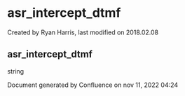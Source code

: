 
# asr_intercept_dtmf 

 Created by  Ryan Harris, last modified on 2018.02.08

## asr_intercept_dtmf

string

Document generated by Confluence on nov 11, 2022 04:24
